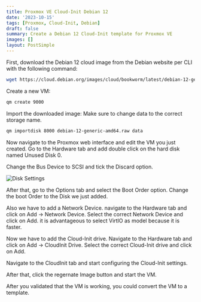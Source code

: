 ```yaml
---
title: Proxmox VE Cloud-Init Debian 12
date: '2023-10-15'
tags: [Proxmox, Cloud-Init, Debian]
draft: false
summary: Create a Debian 12 Cloud-Init template for Proxmox VE
images: []
layout: PostSimple
---
```


First, download the Debian 12 cloud image from the Debian website per CLI with the following command:

```bash 
wget https://cloud.debian.org/images/cloud/bookworm/latest/debian-12-generic-amd64.raw
```

Create a new VM:

```bash
qm create 9000
```

Import the downloaded image:
Make sure to change data to the correct storage name.

```bash
qm importdisk 8000 debian-12-generic-amd64.raw data
```

Now navigate to the Proxmox web interface and edit the VM you just created.
Go to the Hardware tab and add double click on the hard disk named Unused Disk 0.

Change the Bus Device to SCSI and tick the Discard option.

<img className="inline" src="/static/images/snippets/disk-settings-cloud-init.png" alt="Disk Settings" />


After that, go to the Options tab and select the Boot Order option. Change the boot Order to the Disk we just added.

Also we have to add a Network Device. navigate to the Hardware tab and click on Add -> Network Device. Select the correct Network Device and click on Add. 
it is advantageous to select VirtIO as model because it is faster.

Now we have to add the Cloud-Init drive. Navigate to the Hardware tab and click on Add -> CloudInit Drive. Select the correct Cloud-Init drive and click on Add.

Navigate to the CloudInit tab and start configuring the Cloud-Init settings.

After that, click the regernate Image button and start the VM.

After you validated that the VM is working, you could convert the VM to a template.
